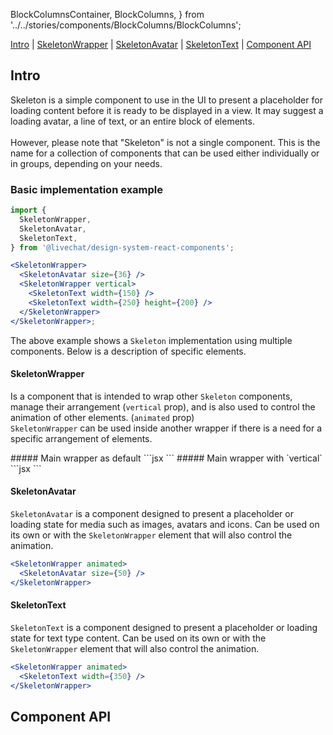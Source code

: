   BlockColumnsContainer,
  BlockColumns,
} from '../../stories/components/BlockColumns/BlockColumns';

<Meta of={SkeletonStories} />

<Title>Skeleton</Title>

[Intro](#Intro) | [SkeletonWrapper](#SkeletonWrapper) | [SkeletonAvatar](#SkeletonAvatar) | [SkeletonText](#SkeletonText) | [Component API](#ComponentAPI)

## Intro <a id="Intro" />

Skeleton is a simple component to use in the UI to present a placeholder for loading content before it is ready to be displayed in a view. It may suggest a loading avatar, a line of text, or an entire block of elements. <br /><br />
However, please note that "Skeleton" is not a single component. This is the name for a collection of components that can be used either individually or in groups, depending on your needs.

### Basic implementation example

<Canvas withSource="none">
  <SkeletonWrapper>
    <SkeletonAvatar size={36} />
    <SkeletonWrapper vertical>
      <SkeletonText width={150} />
      <SkeletonText width={250} height={200} />
    </SkeletonWrapper>
  </SkeletonWrapper>
</Canvas>

```jsx
import {
  SkeletonWrapper,
  SkeletonAvatar,
  SkeletonText,
} from '@livechat/design-system-react-components';

<SkeletonWrapper>
  <SkeletonAvatar size={36} />
  <SkeletonWrapper vertical>
    <SkeletonText width={150} />
    <SkeletonText width={250} height={200} />
  </SkeletonWrapper>
</SkeletonWrapper>;
```

The above example shows a `Skeleton` implementation using multiple components. Below is a description of specific elements.

#### SkeletonWrapper <a id="SkeletonWrapper" />

Is a component that is intended to wrap other `Skeleton` components, manage their arrangement (`vertical` prop), and is also used to control the animation of other elements. (`animated` prop) <br />
`SkeletonWrapper` can be used inside another wrapper if there is a need for a specific arrangement of elements.

<BlockColumnsContainer>
  <BlockColumns>
    ##### Main wrapper as default
    <Canvas withSource="none">
      <SkeletonWrapper>
        <SkeletonWrapper vertical>
          <SkeletonText width={200} />
          <SkeletonText width={200} />
        </SkeletonWrapper>
        <SkeletonWrapper>
          <SkeletonText width={80} />
          <SkeletonText width={80} />
        </SkeletonWrapper>
      </SkeletonWrapper>
    </Canvas>
    ```jsx
    <SkeletonWrapper>
      <SkeletonWrapper vertical>
        <SkeletonText width={200} />
        <SkeletonText width={200} />
      </SkeletonWrapper>
      <SkeletonWrapper>
        <SkeletonText width={80} />
        <SkeletonText width={80} />
      </SkeletonWrapper>
    </SkeletonWrapper>
    ```
  </BlockColumns>
  <BlockColumns>
    ##### Main wrapper with `vertical`
    <Canvas withSource="none">
      <SkeletonWrapper vertical>
        <SkeletonWrapper vertical>
          <SkeletonText width={200} />
          <SkeletonText width={200} />
        </SkeletonWrapper>
        <SkeletonWrapper>
          <SkeletonText width={80} />
          <SkeletonText width={80} />
        </SkeletonWrapper>
      </SkeletonWrapper>
    </Canvas>
    ```jsx
    <SkeletonWrapper vertical>
      <SkeletonWrapper vertical>
        <SkeletonText width={200} />
        <SkeletonText width={200} />
      </SkeletonWrapper>
      <SkeletonWrapper>
        <SkeletonText width={80} />
        <SkeletonText width={80} />
      </SkeletonWrapper>
    </SkeletonWrapper>
    ```
  </BlockColumns>
</BlockColumnsContainer>

#### SkeletonAvatar <a id="SkeletonAvatar" />

`SkeletonAvatar` is a component designed to present a placeholder or loading state for media such as images, avatars and icons. Can be used on its own or with the `SkeletonWrapper` element that will also control the animation.

<Canvas withSource="none">
  <SkeletonWrapper animated>
    <SkeletonAvatar size={50} />
  </SkeletonWrapper>
</Canvas>

```jsx
<SkeletonWrapper animated>
  <SkeletonAvatar size={50} />
</SkeletonWrapper>
```

#### SkeletonText <a id="SkeletonText" />

`SkeletonText` is a component designed to present a placeholder or loading state for text type content. Can be used on its own or with the `SkeletonWrapper` element that will also control the animation.

<Canvas withSource="none">
  <SkeletonWrapper animated>
    <SkeletonText width={350} />
  </SkeletonWrapper>
</Canvas>

```jsx
<SkeletonWrapper animated>
  <SkeletonText width={350} />
</SkeletonWrapper>
```

## Component API <a id="ComponentAPI" />

<ArgTypes of={SkeletonStories.Wrapper} sort="requiredFirst" />
